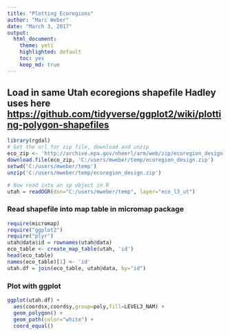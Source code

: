 ```yaml
---
title: "Plotting Ecoregions"
author: "Marc Weber"
date: "March 3, 2017"
output: 
  html_document:
    theme: yeti
    highlighted: default 
    toc: yes
    keep_md: true 
---
```


## Load in same Utah ecoregions shapefile Hadley uses here [https://github.com/tidyverse/ggplot2/wiki/plotting-polygon-shapefiles](https://github.com/tidyverse/ggplot2/wiki/plotting-polygon-shapefiles)

```r
library(rgdal)
# Get the url for zip file, download and unzip
eco_zip <- 'http://archive.epa.gov/nheerl/arm/web/zip/ecoregion_design.zip'
download.file(eco_zip, 'C:/users/mweber/temp/ecoregion_design.zip')
setwd('C:/users/mweber/temp')
unzip('C:/users/mweber/temp/ecoregion_design.zip')

# Now read into an sp object in R
utah = readOGR(dsn="C:/users/mweber/temp", layer="eco_l3_ut")
```

### Read shapefile into map table in micromap package
```r
require(micromap)
require("ggplot2")
require("plyr")
utah@data$id = rownames(utah@data)
eco_table <- create_map_table(utah, 'id')
head(eco_table)
names(eco_table)[1] <- 'id'
utah.df = join(eco_table, utah@data, by="id")
```

### Plot with ggplot
```r
ggplot(utah.df) + 
  aes(coordsx,coordsy,group=poly,fill=LEVEL3_NAM) + 
  geom_polygon() +
  geom_path(color="white") +
  coord_equal()  
```